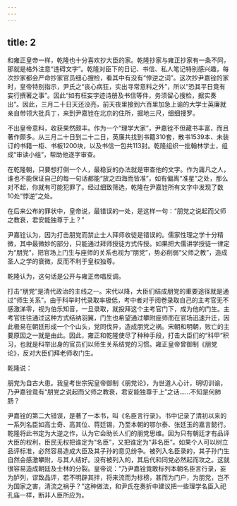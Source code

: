 ```yaml
---
---
---
```

title: 2
---



和雍正皇帝一样，乾隆也十分喜欢抄大臣的家。乾隆抄家与雍正抄家有一条不同，那就是格外注意“违碍文字”。乾隆对臣下的日记、书信、私人笔记特别感兴趣，每次抄家都会严命抄家官员细心搜检，看其中有没有“悖逆之词”。这次抄尹嘉铨的家时，皇帝特别指示，尹氏之“丧心病狂，实出寻常意料之外”，所以“恐其平日竟有妄行撰著之事”。因此“如有枉妄字迹诗册及书信等件，务须留心搜检，据实奏出”。因此，三月二十日天还没亮，前天夜里接到六百里加急上谕的大学士英廉就亲自带领大批兵丁，来到尹嘉铨在北京的住所，掘地三尺，细细搜罗。

不出皇帝意料，收获果然颇丰。作为一个“理学大家”，尹嘉铨不但藏书丰富，而且著作颇多。从三月二十日到二十二日，英廉共找到书籍310套，散书1539本、未装订的书籍一柜、书板1200块，以及书信一包共113封。乾隆组织一批翰林学士，组成“审读小组”，帮助他逐字审查。

在乾隆朝，只要想打倒一个人，最稳妥的办法就是审查他的文字。作为庸凡之人，谁也不能保证自己的每一句话都能“放之四海而皆准”，如有偏离“准星”之处，那么对不起，你就有可能犯罪了。经过细致筛选，乾隆在尹嘉铨所有文字中发现了数10处“悖逆”之处。

在后来公布的罪状中，皇帝说，最错误的一处，是这样一句：“朋党之说起而父师之教衰，君安能独尊于上？”

尹嘉铨认为，因为打击朋党而禁止士人拜师收徒是错误的。儒家性理之学十分精微，其中最微妙的部分，只能通过拜师授徒方式传授。如果把大儒讲学授徒一律定为“朋党”，把官场上门生与座师的关系也视为“朋党”，势必削弱“父师之教”，造成圣人之学的衰微，反而不利于皇权独尊。

乾隆认为，这句话是公开与雍正帝唱反调。

打击“朋党”是清代政治的主线之一。宋代以降，大臣们结成朋党的重要途径就是通过“师生关系”。由于科举时代录取率极低，考中者对于阅卷录取自己的主考官无不感激涕零，视为伯乐知音，一旦录取，就投拜这个主考官门下，成为他的门生。主考官往往通过这种方式结纳羽翼，门生也希望通过攀附座师而在官场迅速升迁，因此极易在朝廷形成一个个山头，党同伐异，造成朋党之祸。宋朝和明朝，败亡的主要原因之一就是由此。因此，雍正和乾隆使尽了种种手段，打击大臣们的“科甲”积习，也就是科举出身的官员们以师生关系结党的习惯。雍正皇帝曾御制《朋党论》，反对大臣们拜老师收门生。

乾隆说：

朋党为自古大患。我皇考世宗宪皇帝御制《朋党论》，为世道人心计，明切训谕，乃尹嘉铨竟有“朋党之说起而父师之教衰，君安能独尊于上”之话……不知是何肺肠？

尹嘉铨的第二大错误，是著了一本书，叫《名臣言行录》。书中记录了清初以来的一系列名臣如高士奇、高其位、蒋廷锡，乃至本朝的鄂尔泰、张廷玉的嘉言懿行。乾隆将此书定为大逆之作，认为它会助长人们的朋党思维。因为只有朝廷才有品评大臣的权利，臣民无权把谁定为“名臣”，又把谁定为“非名臣”。如果个人可以树立品评标准，必然容易造成大臣及其子孙的意见纷争。被列入名臣录的，其子孙门生自然会感激攀附，与其人结好。没有被列入的，其后代和同党必然起而攻之。这就很容易造成朝廷及士林的分裂。皇帝说：“乃尹嘉铨竟敢标列本朝名臣言行录，妄为胪列，谬致品评，若不明辟其拌，将来流而为标榜，甚而为门户，为朋党，岂不为国家之害，清流之祸乎？”这种做法，和尹氏在奏折中建议把一些理学名臣入祀孔庙一样，断非人臣所应为。